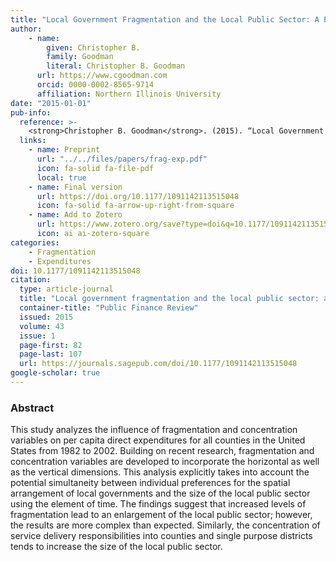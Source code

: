 ```yaml
---
title: "Local Government Fragmentation and the Local Public Sector: A Panel Data Analysis"
author: 
    - name: 
        given: Christopher B.
        family: Goodman
        literal: Christopher B. Goodman
      url: https://www.cgoodman.com
      orcid: 0000-0002-8565-9714
      affiliation: Northern Illinois University
date: "2015-01-01"
pub-info:
  reference: >-
    <strong>Christopher B. Goodman</strong>. (2015). “Local Government Fragmentation and the Local Public Sector: A Panel Data Analysis" <em>Public Finance Review</em> 43 (1): 82-107, doi: <a href="https://doi.org/10.1177/1091142113515048" target="_blank" rel="noopener noreferrer"><code>10.1177/1091142113515048</code></a>
  links:
    - name: Preprint
      url: "../../files/papers/frag-exp.pdf"
      icon: fa-solid fa-file-pdf
      local: true
    - name: Final version
      url: https://doi.org/10.1177/1091142113515048
      icon: fa-solid fa-arrow-up-right-from-square
    - name: Add to Zotero
      url: https://www.zotero.org/save?type=doi&q=10.1177/1091142113515048
      icon: ai ai-zotero-square
categories:
    - Fragmentation
    - Expenditures
doi: 10.1177/1091142113515048
citation:
  type: article-journal
  title: "Local government fragmentation and the local public sector: a panel data analysis"
  container-title: "Public Finance Review"
  issued: 2015
  volume: 43
  issue: 1
  page-first: 82
  page-last: 107
  url: https://journals.sagepub.com/doi/10.1177/1091142113515048
google-scholar: true
---
```


### Abstract
This study analyzes the influence of fragmentation and concentration variables on per capita direct expenditures for all counties in the United States from 1982 to 2002. Building on recent research, fragmentation and concentration variables are developed to incorporate the horizontal as well as the vertical dimensions. This analysis explicitly takes into account the potential simultaneity between individual preferences for the spatial arrangement of local governments and the size of the local public sector using the element of time. The findings suggest that increased levels of fragmentation lead to an enlargement of the local public sector; however, the results are more complex than expected. Similarly, the concentration of service delivery responsibilities into counties and single purpose districts tends to increase the size of the local public sector.